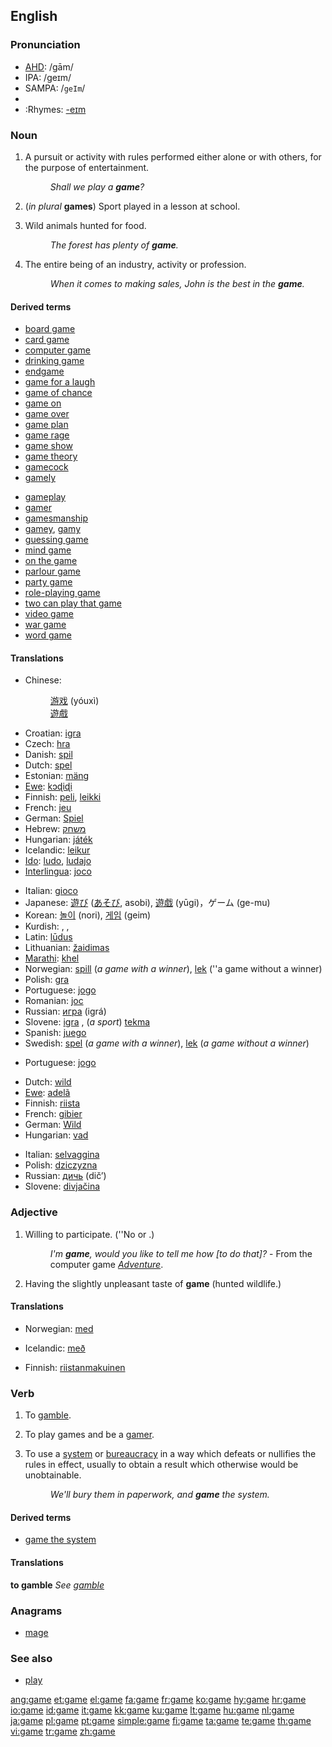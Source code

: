==English==

===Pronunciation===
* [[AHD]]: /gām/
* IPA: /ɡeɪm/
* SAMPA: /<tt>geIm</tt>/
* {{audio|en-us-game.ogg|Audio (US)}}
* :Rhymes: [[Rhymes:English:-eɪm|-eɪm]]

===Noun===
{{en-noun|s|-}}

# {{countable}} A pursuit or activity with rules performed either alone or with others, for the purpose of entertainment.
#:''Shall we play a '''game'''?''<!-- - WOPR computer, from the movie ''[[w:Wargames|Wargames]]''.-->
# (''in plural'' '''games''') Sport played in a lesson at school.
# {{uncountable}} Wild animals hunted for food.
#:''The forest has plenty of '''game'''.''
# {{countable}} The entire being of an industry, activity or profession.
#:''When it comes to making sales, John is the best in the '''game'''.''

====Derived terms====
{{top2}}
* [[board game]]
* [[card game]]
* [[computer game]]
* [[drinking game]]
* [[endgame]]
* [[game for a laugh]]
* [[game of chance]]
* [[game on]]
* [[game over]]
* [[game plan]]
* [[game rage]]
* [[game show]]
* [[game theory]]
* [[gamecock]]
* [[gamely]]
{{mid2}}
* [[gameplay]]
* [[gamer]]<!--person who plays games-->
* [[gamesmanship]]
* [[gamey]], [[gamy]]
* [[guessing game]]
* [[mind game]]
* [[on the game]]
* [[parlour game]]
* [[party game]]
* [[role-playing game]]
* [[two can play that game]]
* [[video game]]
* [[war game]]
* [[word game]]
{{bottom}}

====Translations====
{{trans-top|pursuit or activity for entertainment}}
* Chinese:
*: [[游戏]] (yóuxì)
*: [[遊戲]]
* Croatian: [[igra]] {{f}}
* Czech: [[hra]] {{f}}
* Danish: [[spil]]
* Dutch: [[spel]] {{n}}
* Estonian: [[mäng]]
* [[Ewe]]: [[kɔɖiɖi]] {{n}}
* Finnish: [[peli]], [[leikki]]
* French: [[jeu]] {{m}}
* German: [[Spiel]] {{n}}
* Hebrew: [[משחק]] {{m}}
* Hungarian: [[játék]] {{m}}
* Icelandic: [[leikur]] {{m}}
* [[Ido]]: [[ludo]], [[ludajo]]
* [[Interlingua]]: [[joco]]
{{trans-mid}}
* Italian: [[gioco]] {{m}}
* Japanese: [[遊び]] ([[あそび]], asobi), [[遊戯]] (yūgi)，ゲーム (ge-mu)
* Korean: [[놀이]] (nori), [[게임]] (geim)
* Kurdish: {{KUchar|[[گه‌مه‌]]}}, {{KUchar|[[یاری]]}}, {{KUchar|[[وازی]]}}
* Latin: [[ludus|lūdus]] {{m}}
* Lithuanian: [[žaidimas]] {{m}}
* [[Marathi]]: [[khel]] {{m}}
* Norwegian: [[spill]] (''a game with a winner''), [[lek]] (''a game without a winner)
* Polish: [[gra]] {{f}}
* Portuguese: [[jogo]] {{m}}
* Romanian: [[joc]] {{n}}
* Russian: [[игра#Russian | игра]] (igrá) {{f}}
* Slovene: [[igra]] {{f}}, (''a sport'') [[tekma]] {{f}}
* Spanish: [[juego]] {{m}}
* Swedish: [[spel]] {{n}} (''a game with a winner''), [[lek]] (''a game without a winner'')
{{trans-bottom}}

{{trans-top|sport played in a lesson at school}}
* Portuguese: [[jogo]]
{{trans-mid}}
{{trans-bottom}}

{{trans-top|wild animals hunted for food}}
* Dutch: [[wild#Dutch|wild]] {{n}}
* [[Ewe]]: [[adelã]]
* Finnish: [[riista]]
* French: [[gibier]] {{m}}
* German: [[Wild#German|Wild]] {{n}}
* Hungarian: [[vad]]
{{trans-mid}}
* Italian: [[selvaggina]] {{f}}
* Polish: [[dziczyzna]] {{f}}
* Russian: [[дичь]] (dič’) {{f}}
* Slovene: [[divjačina]] {{f}}
{{trans-bottom}}

===Adjective===
{{en-adj|[[gamer]]|[[gamest]]}}<!--NOTE: compar & superl confirmed as existing in other dictionaries-->

# Willing to participate.  (''No {{compar}} or {{superl}}.)
#:''I'm '''game''', would you like to tell me how [to do that]?'' - From the computer game ''[[Adventure]]''.
# Having the slightly unpleasant taste of '''game''' (hunted wildlife.)

====Translations====
{{trans-top|willing to participate}}
* Norwegian: [[med]]
{{trans-mid}}
* Icelandic: [[með]]
{{trans-bottom}}

{{trans-top|taste of wildlife}}
* Finnish: [[riistanmakuinen]]
{{trans-mid}}
{{trans-bottom}}

===Verb===
{{en-verb|gam|ing}}

# {{intransitive}} To [[gamble]].
# {{intransitive}} To play games and be a [[gamer]].
# {{transitive}} To use a [[system]] or [[bureaucracy]] in a way which defeats or nullifies the rules in effect, usually to obtain a result which otherwise would be unobtainable.
#:''We'll bury them in paperwork, and '''game''' the system.''

====Derived terms====
* [[game the system]]

====Translations====
'''to gamble'''
''See [[gamble]]''

{{trans-top|to defeat the rules in order to obtain a result}}
{{trans-mid}}
{{trans-bottom}}

===Anagrams===
* [[mage]]

===See also===
* [[play]]
<!-- not really closely enough related See Also: [[puzzle]], [[pastime]], [[hobby]].-->

[[ang:game]]
[[et:game]]
[[el:game]]
[[fa:game]]
[[fr:game]]
[[ko:game]]
[[hy:game]]
[[hr:game]]
[[io:game]]
[[id:game]]
[[it:game]]
[[kk:game]]
[[ku:game]]
[[lt:game]]
[[hu:game]]
[[nl:game]]
[[ja:game]]
[[pl:game]]
[[pt:game]]
[[simple:game]]
[[fi:game]]
[[ta:game]]
[[te:game]]
[[th:game]]
[[vi:game]]
[[tr:game]]
[[zh:game]]